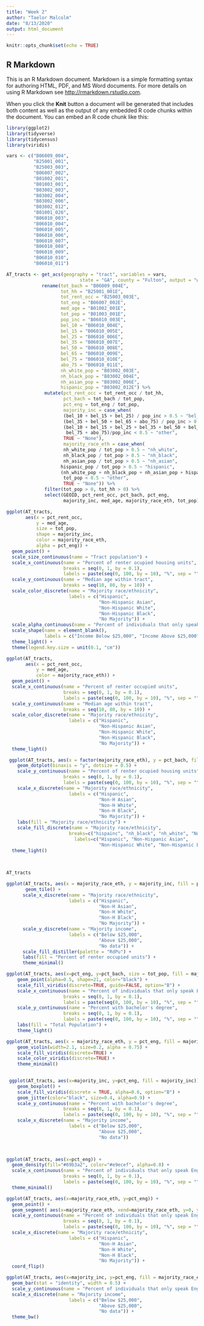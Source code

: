 ```yaml
---
title: "Week 2"
author: "Taelor Malcolm"
date: "8/13/2020"
output: html_document
---
```


```r
knitr::opts_chunk$set(echo = TRUE)
```

## R Markdown

This is an R Markdown document. Markdown is a simple formatting syntax for authoring HTML, PDF, and MS Word documents. For more details on using R Markdown see <http://rmarkdown.rstudio.com>.

When you click the **Knit** button a document will be generated that includes both content as well as the output of any embedded R code chunks within the document. You can embed an R code chunk like this:

```r
library(ggplot2)
library(tidyverse)
library(tidycensus)
library(viridis)
```




```r
vars <- c("B06009_004",
          "B25001_001",
          "B25003_003",
          "B06007_002",
          "B01002_001",
          "B01003_001",
          "B03002_003",
          "B03002_004",
          "B03002_006",
          "B03002_012",
          "B01001_026",
          "B06010_003",
          "B06010_004",
          "B06010_005",
          "B06010_006",
          "B06010_007",
          "B06010_008",
          "B06010_009",
          "B06010_010",
          "B06010_011")

```




```r
AT_tracts <- get_acs(geography = "tract", variables = vars,
                           state = "GA", county = "Fulton", output = "wide") %>% 
             rename(tot_bach = "B06009_004E",
                    tot_hh = "B25001_001E",
                    tot_rent_occ = "B25003_003E",
                    tot_eng = "B06007_002E",
                    med_age = "B01002_001E",
                    tot_pop = "B01003_001E",
                    pop_inc = "B06010_003E",
                    bel_10 = "B06010_004E", 
                    bel_15 = "B06010_005E",
                    bel_25 = "B06010_006E",
                    bel_35 = "B06010_007E",
                    bel_50 = "B06010_008E",
                    bel_65 = "B06010_009E",
                    bel_75 = "B06010_010E",
                    abo_75 = "B06010_011E",
                    nh_white_pop = "B03002_003E",
                    nh_black_pop = "B03002_004E",
                    nh_asian_pop = "B03002_006E",
                    hispanic_pop = "B03002_012E") %>%
              mutate(pct_rent_occ = tot_rent_occ / tot_hh,
                     pct_bach = tot_bach / tot_pop,
                     pct_eng = tot_eng / tot_pop,
                     majority_inc = case_when(
                     (bel_10 + bel_15 + bel_25) / pop_inc > 0.5 ~ "bel_25",
                     (bel_35 + bel_50 + bel_65 + abo_75) / pop_inc > 0.5 ~ "abo_25",
                     (bel_10 + bel_15 + bel_25 + bel_35 + bel_50 + bel_65 +
                      bel_75 + abo_75)/pop_inc < 0.5 ~ "other", 
                     TRUE ~ "None"),
                     majority_race_eth = case_when(
                     nh_white_pop / tot_pop > 0.5 ~ "nh_white",
                     nh_black_pop / tot_pop > 0.5 ~ "nh_black",
                     nh_asian_pop / tot_pop > 0.5 ~ "nh_asian",
                    hispanic_pop / tot_pop > 0.5 ~ "hispanic",
                    (nh_white_pop + nh_black_pop + nh_asian_pop + hispanic_pop) /
                     tot_pop < 0.5 ~ "other",
                     TRUE ~ "None")) %>%
              filter(tot_pop > 0, tot_hh > 0) %>%
              select(GEOID, pct_rent_occ, pct_bach, pct_eng,
                     majority_inc, med_age, majority_race_eth, tot_pop)
```


```r
ggplot(AT_tracts, 
       aes(x = pct_rent_occ,
           y = med_age,
           size = tot_pop,
           shape = majority_inc,
           color = majority_race_eth,
           alpha = pct_eng)) +
  geom_point() +
  scale_size_continuous(name = "Tract population") +
  scale_x_continuous(name = "Percent of renter ocupied housing units",
                     breaks = seq(0, 1, by = 0.1),
                     labels = paste(seq(0, 100, by = 10), "%", sep = "")) +
  scale_y_continuous(name = "Median age within tract",
                     breaks = seq(10, 80, by = 10)) +
  scale_color_discrete(name = "Majority race/ethnicity",
                       labels = c("Hispanic",
                                  "Non-Hispanic Asian",
                                  "Non-Hispanic White",
                                  "Non-Hispanic Black", 
                                  "No Majority")) +
  scale_alpha_continuous(name = "Percent of individuals that only speak English in tract") +
  scale_shape(name = element_blank(), 
              labels = c("Income Below $25,000", "Income Above $25,000")) +
  theme_light() +
  theme(legend.key.size = unit(0.1, "cm"))
```


```r
ggplot(AT_tracts, 
       aes(x = pct_rent_occ,
           y = med_age,
           color = majority_race_eth)) +
  geom_point() +
  scale_x_continuous(name = "Percent of renter occupied units",
                     breaks = seq(0, 1, by = 0.1),
                     labels = paste(seq(0, 100, by = 10), "%", sep = "")) +
  scale_y_continuous(name = "Median age within tract",
                     breaks = seq(10, 80, by = 10)) +
  scale_color_discrete(name = "Majority race/ethnicity",
                       labels = c("Hispanic",
                                  "Non-Hispanic Asian",
                                  "Non-Hispanic White",
                                  "Non-Hispanic Black", 
                                  "No Majority")) +
  theme_light() 

```




```r
 ggplot(AT_tracts, aes(x = factor(majority_race_eth), y = pct_bach, fill = factor(majority_race_eth))) +
    geom_dotplot(binaxis = "y", dotsize = 0.5) + 
    scale_y_continuous(name = "Percent of renter ocupied housing units",
                     breaks = seq(0, 1, by = 0.1),
                     labels = paste(seq(0, 100, by = 10), "%", sep = "")) + 
    scale_x_discrete(name = "Majority race/ethnicity",
                       labels = c("Hispanic",
                                  "Non-H Asian",
                                  "Non-H White",
                                  "Non-H Black", 
                                  "No Majority")) + 
    labs(fill = "Majority race/ethnicity") +
    scale_fill_discrete(name = "Majority race/ethnicity",
                       breaks=c("hispainc", "nh_black", "nh_white", "None"),
                         labels=c("Hispanic", "Non-Hispanic Asian", 
                                  "Non-Hispanic White", "Non-Hispanic Black"))+
  theme_light()
  
  
```
```r
AT_tracts
```


```r
ggplot(AT_tracts, aes(x = majority_race_eth, y = majority_inc, fill = pct_rent_occ)) +
       geom_tile() +
      scale_x_discrete(name = "Majority race/ethnicity",
                       labels = c("Hispanic",
                                  "Non-H Asian",
                                  "Non-H White",
                                  "Non-H Black", 
                                  "No Majority")) +
      scale_y_discrete(name = "Majority income",
                       labels = c("Below $25,000",
                                  "Above $25,000",
                                  "No data")) +
      scale_fill_distiller(palette = "RdPu") +
      labs(fill = "Percent of renter occupied units") + 
      theme_minimal()


```



```r
ggplot(AT_tracts, aes(x=pct_eng, y=pct_bach, size = tot_pop, fill = majority_race_eth)) +
    geom_point(alpha=0.5, shape=21, color="black") + 
    scale_fill_viridis(discrete=TRUE, guide=FALSE, option="B") +
    scale_x_continuous(name = "Percent of individuals that only speak English",
                     breaks = seq(0, 1, by = 0.1),
                     labels = paste(seq(0, 100, by = 10), "%", sep = "")) +
    scale_y_continuous(name = "Percent with bachelor's degree",
                     breaks = seq(0, 1, by = 0.1),
                     labels = paste(seq(0, 100, by = 10), "%", sep = "")) +
    labs(fill = "Total Population") +
    theme_light() 
```


```r
ggplot(AT_tracts, aes(x = majority_race_eth, y = pct_eng, fill = majority_race_eth)) +
    geom_violin(width=2.1, size=0.2, alpha = 0.75) +
    scale_fill_viridis(discrete=TRUE) +
    scale_color_viridis(discrete=TRUE) +
    theme_minimal()
 
```

```r
 ggplot(AT_tracts, aes(x=majority_inc, y=pct_eng, fill = majority_inc)) +
    geom_boxplot() +
    scale_fill_viridis(discrete = TRUE, alpha=0.6, option="B") +
    geom_jitter(color="black", size=0.4, alpha=0.9) +
    scale_y_continuous(name = "Percent with bachelor's degree",
                     breaks = seq(0, 1, by = 0.1),
                     labels = paste(seq(0, 100, by = 10), "%", sep = "")) +
    scale_x_discrete(name = "Majority income",
                       labels = c("Below $25,000",
                                  "Above $25,000",
                                  "No data"))

    
```


```r
ggplot(AT_tracts, aes(x=pct_eng)) +
  geom_density(fill="#69b3a2", color="#e9ecef", alpha=0.8) +
  scale_x_continuous(name = "Percent of individuals that only speak English",
                     breaks = seq(0, 1, by = 0.1),
                     labels = paste(seq(0, 100, by = 10), "%", sep = "")) +
  theme_minimal()
```


```r
ggplot(AT_tracts, aes(x=majority_race_eth, y=pct_eng)) +
  geom_point() + 
  geom_segment( aes(x=majority_race_eth, xend=majority_race_eth, y=0, yend=pct_eng)) + 
  scale_y_continuous(name = "Percent of individuals that only speak English",
                     breaks = seq(0, 1, by = 0.1),
                     labels = paste(seq(0, 100, by = 10), "%", sep = "")) +
  scale_x_discrete(name = "Majority race/ethnicity",
                       labels = c("Hispanic",
                                  "Non-H Asian",
                                  "Non-H White",
                                  "Non-H Black", 
                                  "No Majority")) +
  coord_flip()
```


```r
ggplot(AT_tracts, aes(x=majority_inc, y=pct_eng, fill = majority_race_eth)) +
  geom_bar(stat = "identity", width = 0.5) + 
  scale_y_continuous(name = "Percent of individuals that only speak English") +
  scale_x_discrete(name = "Majority income",
                       labels = c("Below $25,000",
                                  "Above $25,000",
                                  "No data")) +
  theme_bw()
```








